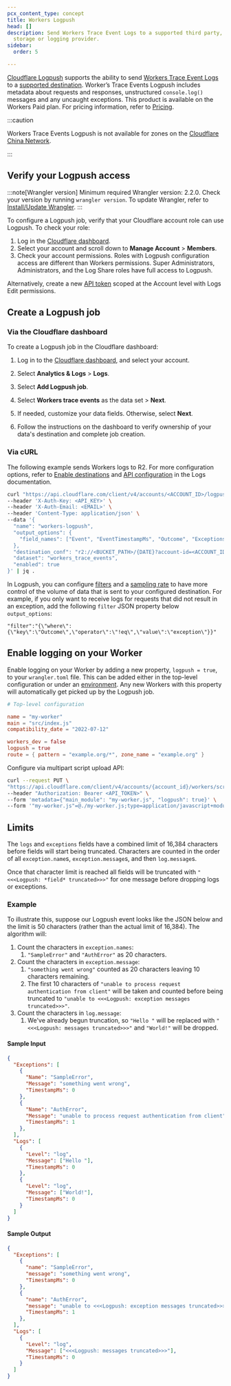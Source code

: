 ```yaml
---
pcx_content_type: concept
title: Workers Logpush
head: []
description: Send Workers Trace Event Logs to a supported third party, such as a
  storage or logging provider.
sidebar:
  order: 5

---
```


[Cloudflare Logpush](/logs/about/) supports the ability to send [Workers Trace Event Logs](/logs/reference/log-fields/account/workers_trace_events/) to a [supported destination](/logs/get-started/enable-destinations/). Worker’s Trace Events Logpush includes metadata about requests and responses, unstructured `console.log()` messages and any uncaught exceptions. This product is available on the Workers Paid plan. For pricing information, refer to [Pricing](/workers/platform/pricing/#workers-trace-events-logpush).

:::caution


Workers Trace Events Logpush is not available for zones on the [Cloudflare China Network](/china-network/).


:::

## Verify your Logpush access

:::note[Wrangler version]
Minimum required Wrangler version: 2.2.0. Check your version by running `wrangler version`. To update Wrangler, refer to [Install/Update Wrangler](/workers/wrangler/install-and-update/).
:::

To configure a Logpush job, verify that your Cloudflare account role can use Logpush. To check your role:

1. Log in the [Cloudflare dashboard](https://dash.cloudflare.com).
2. Select your account and scroll down to **Manage Account** > **Members**.
3. Check your account permissions. Roles with Logpush configuration access are different than Workers permissions. Super Administrators, Administrators, and the Log Share roles have full access to Logpush.

Alternatively, create a new [API token](/fundamentals/api/get-started/create-token/) scoped at the Account level with Logs Edit permissions.

## Create a Logpush job

### Via the Cloudflare dashboard

To create a Logpush job in the Cloudflare dashboard:

1. Log in to the [Cloudflare dashboard](https://dash.cloudflare.com), and select your account.
2. Select **Analytics & Logs** > **Logs**.
3. Select **Add Logpush job**.
4. Select **Workers trace events** as the data set > **Next**.
5. If needed, customize your data fields. Otherwise, select **Next**.

6. Follow the instructions on the dashboard to verify ownership of your data's destination and complete job creation.

### Via cURL

The following example sends Workers logs to R2. For more configuration options, refer to [Enable destinations](/logs/get-started/enable-destinations/) and [API configuration](/logs/get-started/api-configuration/) in the Logs documentation.

```bash
curl "https://api.cloudflare.com/client/v4/accounts/<ACCOUNT_ID>/logpush/jobs" \
--header 'X-Auth-Key: <API_KEY>' \
--header 'X-Auth-Email: <EMAIL>' \
--header 'Content-Type: application/json' \
--data '{
  "name": "workers-logpush",
  "output_options": {
    "field_names": ["Event", "EventTimestampMs", "Outcome", "Exceptions", "Logs", "ScriptName"],
  },
  "destination_conf": "r2://<BUCKET_PATH>/{DATE}?account-id=<ACCOUNT_ID>&access-key-id=<R2_ACCESS_KEY_ID>&secret-access-key=<R2_SECRET_ACCESS_KEY>",
  "dataset": "workers_trace_events",
  "enabled": true
}' | jq .
```

In Logpush, you can configure [filters](/logs/reference/filters/) and a [sampling rate](/logs/get-started/api-configuration/#sampling-rate) to have more control of the volume of data that is sent to your configured destination. For example, if you only want to receive logs for requests that did not result in an exception, add the following `filter` JSON property below `output_options`:

`"filter":"{\"where\": {\"key\":\"Outcome\",\"operator\":\"!eq\",\"value\":\"exception\"}}"`

## Enable logging on your Worker

Enable logging on your Worker by adding a new property, `logpush = true`, to your `wrangler.toml` file. This can be added either in the top-level configuration or under an [environment](/workers/wrangler/environments/). Any new Workers with this property will automatically get picked up by the Logpush job.


<WranglerConfig>

```toml
# Top-level configuration

name = "my-worker"
main = "src/index.js"
compatibility_date = "2022-07-12"

workers_dev = false
logpush = true
route = { pattern = "example.org/*", zone_name = "example.org" }
```

</WranglerConfig>

Configure via multipart script upload API:

```bash
curl --request PUT \
"https://api.cloudflare.com/client/v4/accounts/{account_id}/workers/scripts/{script_name}" \
--header "Authorization: Bearer <API_TOKEN>" \
--form 'metadata={"main_module": "my-worker.js", "logpush": true}' \
--form '"my-worker.js"=@./my-worker.js;type=application/javascript+module'
```

## Limits

The `logs` and `exceptions` fields have a combined limit of 16,384 characters before fields will start being truncated. Characters are counted in the order of all `exception.name`s, `exception.message`s, and then `log.message`s.

Once that character limit is reached all fields will be truncated with `"<<<Logpush: *field* truncated>>>"` for one message before dropping logs or exceptions.

### Example

To illustrate this, suppose our Logpush event looks like the JSON below and the limit is 50 characters (rather than the actual limit of 16,384). The algorithm will:

1. Count the characters in `exception.names`:
   1. `"SampleError"` and `"AuthError"` as 20 characters.
2. Count the characters in `exception.message`:
   1. `"something went wrong"` counted as 20 characters leaving 10 characters remaining.
   2. The first 10 characters of `"unable to process request authentication from client"` will be taken and counted before being truncated to `"unable to <<<Logpush: exception messages truncated>>>"`.
3. Count the characters in `log.message`:
   1. We've already begun truncation, so `"Hello "` will be replaced with `"<<<Logpush: messages truncated>>>"` and `"World!"` will be dropped.

#### Sample Input

```json
{
  "Exceptions": [
    {
      "Name": "SampleError",
      "Message": "something went wrong",
      "TimestampMs": 0
    },
    {
      "Name": "AuthError",
      "Message": "unable to process request authentication from client",
      "TimestampMs": 1
    },
  ],
  "Logs": [
    {
      "Level": "log",
      "Message": ["Hello "],
      "TimestampMs": 0
    },
    {
      "Level": "log",
      "Message": ["World!"],
      "TimestampMs": 0
    }
  ]
}
```

#### Sample Output

```json
{
  "Exceptions": [
    {
      "name": "SampleError",
      "message": "something went wrong",
      "TimestampMs": 0
    },
    {
      "name": "AuthError",
      "message": "unable to <<<Logpush: exception messages truncated>>>",
      "TimestampMs": 1
    },
  ],
  "Logs": [
    {
      "Level": "log",
      "Message": ["<<<Logpush: messages truncated>>>"],
      "TimestampMs": 0
    }
  ]
}
```
